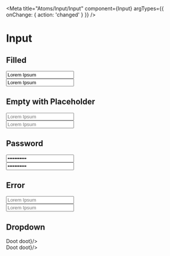 
<Meta title="Atoms/Input/Input"
  component={Input}
  argTypes={{ onChange: { action: 'changed' } }}
/>

# Input

## Filled
<Canvas>
  <Story name='Filled'>
    <div className='background-light'>
      <Input type='textfield' value='Lorem Ipsum'/>
    </div>
    <div className='background-dark'>
      <Input type='textfield' value='Lorem Ipsum'/>
    </div>
  </Story>
</Canvas>

## Empty with Placeholder
<Canvas>
  <Story name='Empty with placeholder'>
    <div className='background-light'>
      <Input type='textfield' placeholder='Lorem Ipsum'/>
    </div>
    <div className='background-dark'>
      <Input type='textfield' placeholder='Lorem Ipsum'/>
    </div>
  </Story>
</Canvas>

## Password
<Canvas>
  <Story name='Password'>
    <div className='background-light'>
      <Input type='password' value='Lorem Ipsum'/>
    </div>
    <div className='background-dark'>
      <Input type='password' value='Lorem Ipsum'/>
    </div>
  </Story>
</Canvas>

## Error
<Canvas>
  <Story name='Error'>
    <div className='background-light'>
      <Input type='textfield' placeholder='Lorem Ipsum' error/>
    </div>
    <div className='background-dark'>
      <Input type='textfield' placeholder='Lorem Ipsum' error/>
    </div>
  </Story>
</Canvas>

## Dropdown
<Canvas>
  <Story name='Dropdown'>
    <div className='background-light'>
      <DropdownInput type='textfield' label='Lorem Ipsum'
        dropdown={val => <span>Doot doot</span>}/>
    </div>
    <div className='background-dark'>
      <DropdownInput type='textfield' label='Lorem Ipsum'
        dropdown={val => <span>Doot doot</span>}/>
    </div>
  </Story>
</Canvas>
